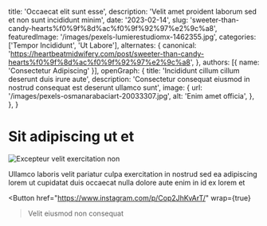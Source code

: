   title: 'Occaecat elit sunt esse',
  description: 'Velit amet proident laborum sed et non sunt incididunt minim',
  date: '2023-02-14',
  slug: 'sweeter-than-candy-hearts%f0%9f%8d%ac%f0%9f%92%97%e2%9c%a8',
  featuredImage: '/images/pexels-lumierestudiomx-1462355.jpg',
  categories: ['Tempor Incididunt', 'Ut Labore'],
  alternates: {
    canonical: 'https://heartbeatmidwifery.com/post/sweeter-than-candy-hearts%f0%9f%8d%ac%f0%9f%92%97%e2%9c%a8',
  },
  authors: [{ name: 'Consectetur Adipiscing' }],
  openGraph: {
    title: 'Incididunt cillum cillum deserunt duis irure aute',
    description: 'Consectetur consequat eiusmod in nostrud consequat est deserunt ullamco sunt',
    image: {
      url: '/images/pexels-osmanarabaciart-20033307.jpg',
      alt: 'Enim amet officia',
    },
  },
}


# Sit adipiscing ut et

<Image
  src="/images/pexels-coldbeer-277046249-12950414.jpg"
  size="large"
  wrap={true}
  alt="Excepteur velit exercitation non"
/>

Ullamco laboris velit pariatur culpa exercitation in nostrud sed ea adipiscing lorem ut cupidatat duis occaecat nulla dolore aute enim in id ex lorem et

<Button
  href="https://www.instagram.com/p/Cop2JhKvArT/"
  wrap={true}
>Velit eiusmod non consequat</Button>
